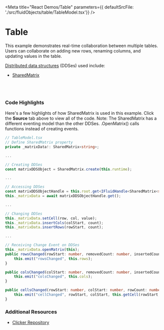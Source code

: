 
<Meta title="React Demos/Table" parameters={{ defaultSrcFile: './src/fluidObjects/table/TableModel.tsx'}} />

# Table

This example demonstrates real-time collaboration between multiple tables. Users can collaborate on adding new rows, 
renaming columns, and updating values in the table.

<a href="https://fluidframework.com/docs/concepts/dds/" target="_blank">Distributed data structures</a> (DDSes) used include:

* <a href="https://fluidframework.com/apis/matrix/sharedmatrix/" target="_blank">SharedMatrix</a>


<Story name="Demo">
  <FluidLoader factory={TableContainerFactory} title={FluidTable.FluidObjectName}></FluidLoader>
</Story>

<br /><br />

### Code Highlights

Here's a few highlights of how SharedMatrix is used in this example. Click the **Source** tab above to view all of the code.
Note: The SharedMatrix has a different eventing model than the other DDSes. .OpenMatrix() calls functions instead of creating events.
```typescript
// TableModel.tsx
// Define SharedMatrix property
private _matrixData!: SharedMatrix<string>;

...

// Creating DDSes
const matrixDDSObject = SharedMatrix.create(this.runtime);

...

// Accessing DDSes
const matrixDDSObjectHandle = this.root.get<IFluidHandle<SharedMatrix<string>>>(matrixDataStoreKey);
this._matrixData = await matrixDDSObjectHandle.get();

...

// Changing DDSes
this._matrixData.setCell(row, col, value);
this._matrixData.insertCols(colStart, count);
this._matrixData.insertRows(rowStart, count);

...

// Receiving Change Event on DDSes 
this._matrixData.openMatrix(this);
public rowsChanged(rowStart: number, removedCount: number, insertedCount: number, producer: IMatrixProducer<string>) {
    this.emit("rowsChanged", this.rows);
}

public colsChanged(colStart: number, removedCount: number, insertedCount: number, producer: IMatrixProducer<string>) {
    this.emit("colsChanged", this.cols);
}

public cellsChanged(rowStart: number, colStart: number, rowCount: number, colCount: number, producer: IMatrixProducer<string>) {
    this.emit("cellChanged", rowStart, colStart, this.getCell(rowStart, colStart));
}

```

### Additional Resources

* <a href="https://github.com/microsoft/FluidFramework/tree/main/examples/data-objects/clicker" target="_blank">Clicker Repository</a>
